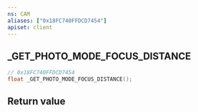 ```yaml
---
ns: CAM
aliases: ["0x18FC740FFDCD7454"]
apiset: client
---
```

## _GET_PHOTO_MODE_FOCUS_DISTANCE

```c
// 0x18FC740FFDCD7454
float _GET_PHOTO_MODE_FOCUS_DISTANCE();
```



## Return value